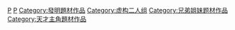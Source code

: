 {{noteTA
|G1=Cartoon
}}

[[Category:迪士尼頻道節目|P]]
[[Category:迪士尼电视剧|P]]
[[Category:發明題材作品|Category:發明題材作品]][[Category:虚构二人组|Category:虚构二人组]]
[[Category:兄弟姐妹题材作品|Category:兄弟姐妹题材作品]]
[[Category:天才主角題材作品|Category:天才主角題材作品]]